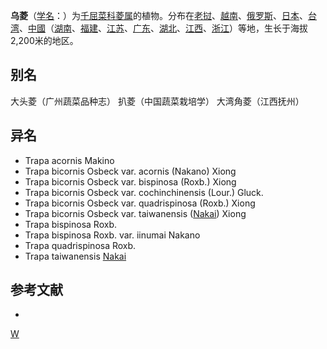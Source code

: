 {{Speciesbox 
| genus = Trapa
| species = bicornis
| authority = Osbeck
| subdivision_ranks =[[变种|变种]]
| subdivision =
* 乌菱 ''T. b.'' var. ''bicornis''
* [[台湾菱|台湾菱]] ''T. b.'' var. ''taiwanensis''
* [[越南菱|越南菱]] ''T. b.'' var. ''cochinchinensis''
}}

'''乌菱'''（[[学名|学名]]：{{lang|la|''Trapa bicornis''}}）为[[千屈菜科|千屈菜科]][[菱属|菱属]]的植物。分布在[[老挝|老挝]]、[[越南|越南]]、[[俄罗斯|俄罗斯]]、[[日本|日本]]、[[台湾|台湾]]、[[中國|中國]]（[[湖南|湖南]]、[[福建|福建]]、[[江苏|江苏]]、[[广东|广东]]、[[湖北|湖北]]、[[江西|江西]]、[[浙江|浙江]]）等地，生长于海拔2,200米的地区。

== 别名 ==
大头菱（广州蔬菜品种志） 扒菱（中国蔬菜栽培学） 大湾角菱（江西抚州）

== 异名 ==
* Trapa acornis Makino
* Trapa bicornis Osbeck var. acornis (Nakano) Xiong
* Trapa bicornis Osbeck var. bispinosa (Roxb.) Xiong
* Trapa bicornis Osbeck var. cochinchinensis (Lour.) Gluck.
* Trapa bicornis Osbeck var. quadrispinosa (Roxb.) Xiong
* Trapa bicornis Osbeck var. taiwanensis ([[中井猛之进|Nakai]]) Xiong
* Trapa bispinosa Roxb.
* Trapa bispinosa Roxb. var. iinumai Nakano
* Trapa quadrispinosa Roxb.
* Trapa taiwanensis [[中井猛之进|Nakai]]

== 参考文献 ==
<div class="references-small">
* {{cite web| url =http://www.bioinfo.cn/db05/KmzwSpecies.php?action=view&id=22551| title =乌菱（原变种）| work =《中国高等植物数据库全库》| publisher =中国科学院微生物研究所| author =昆明植物研究所| accessdate =2009-02-25| deadurl =yes| archiveurl =https://web.archive.org/web/20160305104358/http://www.bioinfo.cn/db05/KmzwSpecies.php?action=view&id=22551| archivedate =2016-03-05}}
</div>
{{Taxonbar|from=Q3332013}}

[[Category:菱属|W]]